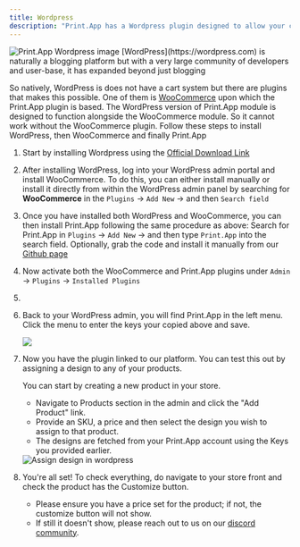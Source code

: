 ```yaml
---
title: Wordpress
description: "Print.App has a Wordpress plugin designed to allow your customers to personalize their print orders before purchase. This is a guide on how to install the Print.App plugin on WordPress"
---
```


<Frame>
    <img alt="Print.App Wordpress image" src="/images/wp.png" />
</Frame>
[WordPress](https://wordpress.com) is naturally a blogging platform but with a very large community of developers and user-base, it has expanded beyond just blogging

So natively, WordPress is does not have a cart system but there are plugins that makes this possible. One of them is [WooCommerce](https://woocommerce.com) upon which the Print.App plugin is based.
The WordPress version of Print.App module is designed to function alongside the WooCommerce module. So it cannot work without the WooCommerce plugin. Follow these steps to install WordPress, then WooCommerce and finally Print.App

1. Start by installing Wordpress using the [Official Download Link](https://wordpress.org/download/)

2. After installing WordPress, log into your WordPress admin portal and install WooCommerce.
    To do this, you can either install manually or install it directly from within the WordPress admin panel by searching for **WooCommerce** in the `Plugins` -> `Add New` -> and then `Search field`

3. Once you have installed both WordPress and WooCommerce, you can then install Print.App following the same procedure as above: Search for Print.App in `Plugins` -> `Add New` -> and then type `Print.App` into the search field.
Optionally, grab the code and install it manually from our [Github page](https://github.com/PrintApp/print-app-wordpress)

4. Now activate both the WooCommerce and Print.App plugins under `Admin` -> `Plugins` -> `Installed Plugins`

5. <Snippet file="grab-keys.mdx" />

6.  Back to your WordPress admin, you will find Print.App in the left menu.
    Click the menu to enter the keys your copied above and save.
    <Frame><img class="rounded-md" src="images/wp-credentials.png" /></Frame>

7. Now you have the plugin linked to our platform. You can test this out by assigning a design to any of your products.

    You can start by creating a new product in your store.
    - Navigate to Products section in the admin and click the "Add Product" link.
    - Provide an SKU, a price and then select the design you wish to assign to that product.
    - The designs are fetched from your Print.App account using the Keys you provided earlier.
    <Frame><img class="rounded-md" alt="Assign design in wordpress" src="images/wp-assign-design.png" /></Frame>

8.  You're all set! To check everything, do navigate to your store front and check the product has the Customize button.
    - Please ensure you have a price set for the product; if not, the customize button will not show.
    - If still it doesn't show, please reach out to us on our [discord community](https://discord.gg/XNdtdFxNdE).